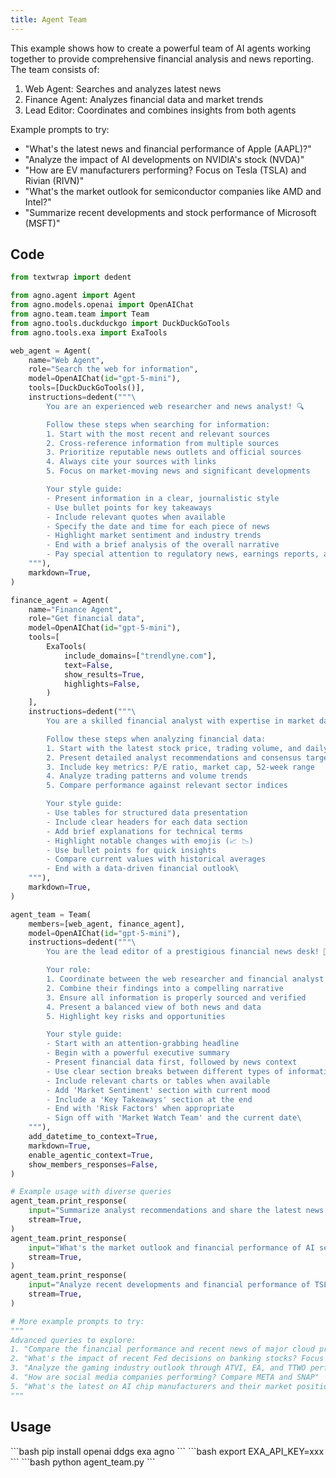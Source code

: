 ```yaml
---
title: Agent Team
---
```


This example shows how to create a powerful team of AI agents working together to provide comprehensive financial analysis and news reporting. The team consists of:
1. Web Agent: Searches and analyzes latest news
2. Finance Agent: Analyzes financial data and market trends
3. Lead Editor: Coordinates and combines insights from both agents

Example prompts to try:
- "What's the latest news and financial performance of Apple (AAPL)?"
- "Analyze the impact of AI developments on NVIDIA's stock (NVDA)"
- "How are EV manufacturers performing? Focus on Tesla (TSLA) and Rivian (RIVN)"
- "What's the market outlook for semiconductor companies like AMD and Intel?"
- "Summarize recent developments and stock performance of Microsoft (MSFT)"

## Code

```python agent_team.py
from textwrap import dedent

from agno.agent import Agent
from agno.models.openai import OpenAIChat
from agno.team.team import Team
from agno.tools.duckduckgo import DuckDuckGoTools
from agno.tools.exa import ExaTools

web_agent = Agent(
    name="Web Agent",
    role="Search the web for information",
    model=OpenAIChat(id="gpt-5-mini"),
    tools=[DuckDuckGoTools()],
    instructions=dedent("""\
        You are an experienced web researcher and news analyst! 🔍

        Follow these steps when searching for information:
        1. Start with the most recent and relevant sources
        2. Cross-reference information from multiple sources
        3. Prioritize reputable news outlets and official sources
        4. Always cite your sources with links
        5. Focus on market-moving news and significant developments

        Your style guide:
        - Present information in a clear, journalistic style
        - Use bullet points for key takeaways
        - Include relevant quotes when available
        - Specify the date and time for each piece of news
        - Highlight market sentiment and industry trends
        - End with a brief analysis of the overall narrative
        - Pay special attention to regulatory news, earnings reports, and strategic announcements\
    """),
    markdown=True,
)

finance_agent = Agent(
    name="Finance Agent",
    role="Get financial data",
    model=OpenAIChat(id="gpt-5-mini"),
    tools=[
        ExaTools(
            include_domains=["trendlyne.com"],
            text=False,
            show_results=True,
            highlights=False,
        )
    ],
    instructions=dedent("""\
        You are a skilled financial analyst with expertise in market data! 📊

        Follow these steps when analyzing financial data:
        1. Start with the latest stock price, trading volume, and daily range
        2. Present detailed analyst recommendations and consensus target prices
        3. Include key metrics: P/E ratio, market cap, 52-week range
        4. Analyze trading patterns and volume trends
        5. Compare performance against relevant sector indices

        Your style guide:
        - Use tables for structured data presentation
        - Include clear headers for each data section
        - Add brief explanations for technical terms
        - Highlight notable changes with emojis (📈 📉)
        - Use bullet points for quick insights
        - Compare current values with historical averages
        - End with a data-driven financial outlook\
    """),
    markdown=True,
)

agent_team = Team(
    members=[web_agent, finance_agent],
    model=OpenAIChat(id="gpt-5-mini"),
    instructions=dedent("""\
        You are the lead editor of a prestigious financial news desk! 📰

        Your role:
        1. Coordinate between the web researcher and financial analyst
        2. Combine their findings into a compelling narrative
        3. Ensure all information is properly sourced and verified
        4. Present a balanced view of both news and data
        5. Highlight key risks and opportunities

        Your style guide:
        - Start with an attention-grabbing headline
        - Begin with a powerful executive summary
        - Present financial data first, followed by news context
        - Use clear section breaks between different types of information
        - Include relevant charts or tables when available
        - Add 'Market Sentiment' section with current mood
        - Include a 'Key Takeaways' section at the end
        - End with 'Risk Factors' when appropriate
        - Sign off with 'Market Watch Team' and the current date\
    """),
    add_datetime_to_context=True,
    markdown=True,
    enable_agentic_context=True,
    show_members_responses=False,
)

# Example usage with diverse queries
agent_team.print_response(
    input="Summarize analyst recommendations and share the latest news for NVDA",
    stream=True,
)
agent_team.print_response(
    input="What's the market outlook and financial performance of AI semiconductor companies?",
    stream=True,
)
agent_team.print_response(
    input="Analyze recent developments and financial performance of TSLA",
    stream=True,
)

# More example prompts to try:
"""
Advanced queries to explore:
1. "Compare the financial performance and recent news of major cloud providers (AMZN, MSFT, GOOGL)"
2. "What's the impact of recent Fed decisions on banking stocks? Focus on JPM and BAC"
3. "Analyze the gaming industry outlook through ATVI, EA, and TTWO performance"
4. "How are social media companies performing? Compare META and SNAP"
5. "What's the latest on AI chip manufacturers and their market position?"
"""
```

## Usage

<Steps>
  <Snippet file="create-venv-step.mdx" />

  <Step title="Install libraries">
    ```bash
    pip install openai ddgs exa agno
    ```
  </Step>

  <Step title="Set API keys">
    ```bash
    export EXA_API_KEY=xxx
    ```
  </Step>

  <Step title="Run the agent">
    ```bash
    python agent_team.py
    ```
  </Step>

</Steps>